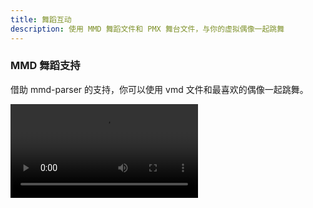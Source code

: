 ```yaml
---
title: 舞蹈互动
description: 使用 MMD 舞蹈文件和 PMX 舞台文件，与你的虚拟偶像一起跳舞
---
```


### MMD 舞蹈支持

借助 mmd-parser 的支持，你可以使用 vmd 文件和最喜欢的偶像一起跳舞。

<Frame>
  <video 
    src="https://img.rdmclin2.com/rdmclin2/2024/11/5f197a7db0fe812216f601ad47cbc42d.mp4"
    controls
    className="w-full aspect-video"
  />
</Frame>

### PMX 舞台加载

PMX 舞台文件支持，可以让你在舞台上与虚拟偶像一起跳舞。

<Frame>
  <img src="https://oss.vidol.chat/assets/d496aba091351b55907faadd63d31033.webp" />
</Frame>
